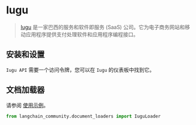 # Iugu

>[Iugu](https://www.iugu.com/) 是一家巴西的服务和软件即服务 (SaaS) 公司。它为电子商务网站和移动应用程序提供支付处理软件和应用程序编程接口。
 

## 安装和设置

`Iugu API` 需要一个访问令牌，您可以在 `Iugu` 的仪表板中找到它。


## 文档加载器

请参阅 [使用示例](/docs/integrations/document_loaders/iugu)。

```python
from langchain_community.document_loaders import IuguLoader
```